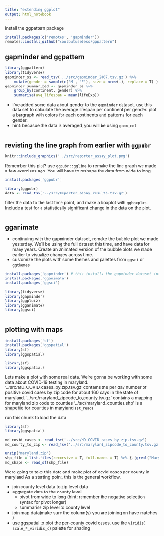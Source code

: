 ```yaml
---
title: "extending ggplot"
output: html_notebook
---
```



install the ggpattern package 

```r
install.packages(c('remotes', 'gapminder'))
remotes::install_github("coolbutuseless/ggpattern")
```

## gapminder and ggpattern

```r
library(ggpattern)
library(tidyverse)
gapminder_ss <- read_tsv('../src/gapminder_2007.tsv.gz') %>% 
    mutate(gender = sample(c('M', 'F'), size = nrow(.), replace = T) )
gapminder_summarized <- gapminder_ss %>% 
    group_by(continent, gender) %>% 
    summarise(avg_lifespan = mean(lifeExp))

```

- I've added some data about gender to the `gapminder` dataset. use this data set to calculate the average lifespan per continent per gender. plot a bargraph with colors for each continents and patterns for each gender. 
- hint: becasue the data is averaged, you will be using `geom_col`

```r

```


## revisting the line graph from earlier with `ggpubr`

```r
knitr::include_graphics('../src/reporter_assay_plot.png')
```

Remember this plot?
use `ggpubr::ggline` to remake the line graph we made a few exercises ago. You will have to reshape the data from wide to long 

```r
install.packages('ggpubr')
```

```r

library(ggpubr)
data <- read_tsv('../src/Reporter_assay_results.tsv.gz') 

```

filter the data to the last time point, and make a boxplot with `ggboxplot`. Include a test for a statistically significant change in the data on the plot. 

```r

```


## gganimate

- continuing with the gapminder dataset, remake the bubble plot we made yesterday. We'll be using the full dataset this time, and have data for many years. Create an animated version of the bubble plots we made earlier to visualize changes across time. 
- customize the plots with some themes and palettes from `ggsci` or `ggthemes`

```r
install.packages('gapminder') # this installs the gapminder dataset into R
install.packages('gganimate')
install.packages('ggsci')
```


```r
library(tidyverse)
library(gapminder)
library(ggplot2)
library(gganimate)
library(ggsci)



```

## plotting with maps 

```r
install.packages('sf')
install.packages('ggspatial')
library(sf)
library(ggspatial)
```


```r
library(sf)
library(ggspatial)
```


Lets make a plot with some real data. We're gonna be working with some data about COVID-19 testing in maryland. 
'../src/MD_COVID_cases_by_zip.tsv.gz' contains the per day number of positive covid cases by zip code for about 160 days in the state of maryland. 
'../src/maryland_zipcode_to_county.tsv.gz' contains a mapping for maryland zip code to counties
'../src/maryland_counties.shp' is a shapefile for counties in maryland (`st_read`)

run this chunk to load the data 

```r
library(sf)
library(ggspatial)

md_covid_cases <- read_tsv('../src/MD_COVID_cases_by_zip.tsv.gz')
md_county_to_zip <- read_tsv('../src/maryland_zipcode_to_county.tsv.gz')

unzip('maryland.zip')
shp_file = list.files(recursive = T, full.names = T) %>% {.[grepl("Maryland_Physical_Boundaries_-_County_Boundaries_(Generalized).shp", . , fixed = T)]}
md_shape <- read_sf(shp_file)
```

Were going to take this data and make plot of covid cases per county in maryland 
As a starting point, this is the general workflow. 

- join county level data to zip level data
- aggregate data to the county level 
    - pivot from wide to long (hint: remember the negative selection syntax for pivot longer)
    - summarise zip level to county level 
- join map data(make sure the column(s) you are joining on have matches )
- use ggspatial to plot the per-county covid cases. use the `viridis`( `scale_*_viridis_c`) palette for shading

```r


```




